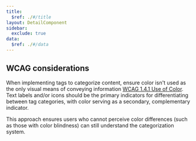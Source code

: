 ```yaml
---
title:
  $ref: ./#/title
layout: DetailComponent
sidebar:
  exclude: true
data:
  $ref: ./#/data
---
```


## WCAG considerations

When implementing tags to categorize content, ensure color isn't used as the only visual means of conveying information [WCAG 1.4.1 Use of Color](https://www.w3.org/WAI/WCAG21/Understanding/use-of-color.html). Text labels and/or icons should be the primary indicators for differentiating between tag categories, with color serving as a secondary, complementary indicator.

This approach ensures users who cannot perceive color differences (such as those with color blindness) can still understand the categorization system.
